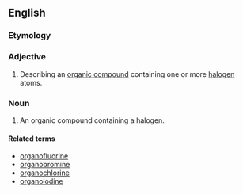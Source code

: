 ==English==

===Etymology===
{{prefix|organo|halogen|lang=en}}

===Adjective===
{{en-adj|-}}

# {{label|en|organic chemistry}} Describing an [[organic compound]] containing one or more [[halogen]] atoms.

===Noun===
{{en-noun}}

# {{label|en|organic chemistry}} An organic compound containing a halogen.

====Related terms====
* [[organofluorine]]
* [[organobromine]]
* [[organochlorine]]
* [[organoiodine]]